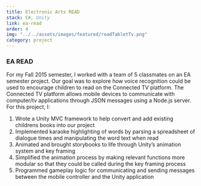 ```yaml
---
title: Electronic Arts READ
stack: C#, Unity
link: ea-read
order: 4
img: "../../assets/images/featured/readTabletTv.png"
category: project
---
```


### EA READ

 For my Fall 2015 semester, I worked with a team of 5 classmates on an EA semester project. 
 Our goal was to explore how voice recognition could be used to encourage children to read on the Connected TV platform. 
 The Connected TV platform allows mobile devices to communicate with computer/tv applications through JSON messages using a Node.js server.
 For this project, I:  

1. Wrote a Unity MVC framework to help convert and add existing childrens books into our project
2. Implemented karaoke highlighting of words by parsing a spreadsheet of dialogue times and manipulating the word text when read
3. Animated and brought storybooks to life through Unity’s animation system and key framing
4. Simplified the animation process by making relevant functions more modular so that they could be called during the key framing process
5. Programmed gameplay logic for communicating and sending messages between the mobile controller and the Unity application

<YouTube youTubeId="DPSRmGimHh0" />
